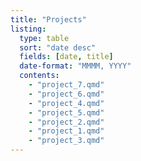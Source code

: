 ```yaml
---
title: "Projects"
listing:
  type: table
  sort: "date desc"
  fields: [date, title]
  date-format: "MMMM, YYYY"
  contents:
    - "project_7.qmd"
    - "project_6.qmd"
    - "project_4.qmd"
    - "project_5.qmd"
    - "project_2.qmd"
    - "project_1.qmd"
    - "project_3.qmd"
---
```

